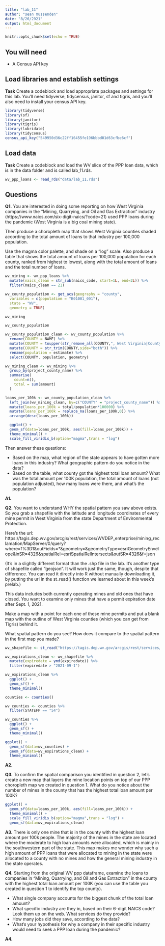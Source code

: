 ```yaml
---
title: "lab_11"
author: "sean mussenden"
date: "8/26/2021"
output: html_document
---
```


```r
knitr::opts_chunk$set(echo = TRUE)
```

## You will need

* A Census API key

## Load libraries and establish settings

**Task** Create a codeblock and load appropriate packages and settings for this lab. You'll need tidyverse, tidycensus, janitor, sf and tigris, and you'll also need to install your census API key.

```r
library(tidyverse)
library(sf)
library(janitor)
library(tigris)
library(lubridate)
library(tidycensus)
census_api_key("549950d36c22ff16455fe196bbbd01d63cfbe6cf")
```

## Load data

**Task** Create a codeblock and load the WV slice of the PPP loan data, which is in the data folder and is called lab_11.rds.

```r
wv_ppp_loans <- read_rds("data/lab_11.rds")

```

## Questions

**Q1.** You are interested in doing some reporting on how West Virginia companies in the "Mining, Quarrying, and Oil and Gas Extraction" industry (https://www.naics.com/six-digit-naics/?code=21) used PPP loans during the pandemic (West Virginia is a big coal mining state).  

Then produce a choropleth map that shows West Virginia counties shaded according to the total amount of loans to that industry per 100,000 population.

Use the magma color palette, and shade on a "log" scale. Also produce a table that shows the total amount of loans per 100,000 population for each county, ranked from highest to lowest, along with the total amount of loans and the total number of loans.

```r
wv_mining <- wv_ppp_loans %>%
  mutate(naics_clean = str_sub(naics_code, start=1L, end=2L)) %>%
  filter(naics_clean == 21)

wv_county_population <- get_acs(geography = "county", 
  variables = c(population = "B01001_001"), 
  state = "WV",
  geometry = TRUE)

wv_mining

wv_county_population

wv_county_population_clean <- wv_county_population %>%
  rename(COUNTY = NAME) %>%
  mutate(COUNTY = toupper(str_remove_all(COUNTY,", West Virginia|County"))) %>%
  mutate(COUNTY = str_trim(COUNTY,side="both")) %>%
  rename(population = estimate) %>%
  select(COUNTY, population, geometry)

wv_mining_clean <- wv_mining %>%
  group_by(project_county_name) %>%
  summarise(
    count=n(),
    total = sum(amount)
  ) 

loans_per_100k <- wv_county_population_clean %>%
  left_join(wv_mining_clean, by=c("COUNTY" = "project_county_name")) %>%
  mutate(loans_per_100k = total/population*100000) %>%
  mutate(loans_per_100k = replace_na(loans_per_100k,0)) %>%
  arrange(desc(loans_per_100k)) 

  ggplot() + 
  geom_sf(data=loans_per_100k, aes(fill=loans_per_100k)) + 
  theme_minimal() +
  scale_fill_viridis_b(option="magma",trans = "log") 

```

Then answer these questions:

* Based on the map, what region of the state appears to have gotten more loans in this industry? What geographic pattern do you notice in the data?
* Based on the table, what county got the highest total loan amount? What was the total amount per 100K population, the total amount of loans (not population adjusted), how many loans were there, and what's the population?

**A1.** 

**Q2.** You want to understand WHY the spatial pattern you saw above exists.  So you grab a shapefile with the latitude and longitude coordinates of every mine permit in West Virginia from the state Department of Environmental Protection.

Here's the url: https://tagis.dep.wv.gov/arcgis/rest/services/WVDEP_enterprise/mining_reclamation/MapServer/0/query?where=1%3D1&outFields=*&geometry=&geometryType=esriGeometryEnvelope&inSR=4326&spatialRel=esriSpatialRelIntersects&outSR=4326&f=json

(It's in a slightly different format than the .shp file in the lab. It's another type of shapefile called "geojson".  It will work just the same, though, despite that difference. You can read it directly into R without manually downloading it, by putting the url in the st_read() function we learned about in this week's prelab.)

This data includes both currently operating mines and old ones that have closed.  You want to examine only mines that have a permit expiration date after Sept. 1, 2021.

Make a map with a point for each one of these mine permits and put a blank map with the outline of West Virginia counties (which you can get from Tigris) behind it.

What spatial pattern do you see? How does it compare to the spatial pattern in the first map you made?

```r

wv_shapefile <- st_read("https://tagis.dep.wv.gov/arcgis/rest/services/WVDEP_enterprise/mining_reclamation/MapServer/0/query?where=1%3D1&outFields=*&geometry=&geometryType=esriGeometryEnvelope&inSR=4326&spatialRel=esriSpatialRelIntersects&outSR=4326&f=json")

wv_expirations_clean <- wv_shapefile %>% 
  mutate(expiredate = ymd(expiredate)) %>%
  filter(expiredate > "2021-09-1")

wv_expirations_clean %>%
  ggplot() + 
  geom_sf() + 
  theme_minimal()

counties <- counties() 

wv_counties <- counties %>%
  filter(STATEFP == "54")

wv_counties %>%
  ggplot() + 
  geom_sf() + 
  theme_minimal()

ggplot() + 
  geom_sf(data=wv_counties) + 
  geom_sf(data=wv_expirations_clean) +
  theme_minimal()
```

**A2.**

**Q3.** To confirm the spatial comparison you identified in question 2, let's create a new map that layers the mine location points on top of our PPP choropleth map we created in question 1. What do you notice about the number of mines in the county that has the highest total loan amount per 100K?

```r

ggplot() + 
  geom_sf(data=loans_per_100k, aes(fill=loans_per_100k)) +
  theme_minimal() +
  scale_fill_viridis_b(option="magma",trans = "log") +
  geom_sf(data=wv_expirations_clean) 

```

**A3.** There is only one mine that is in the county with the highest loan amount per 100k people. The majority of the mines in the state are located where the moderate to high loan amounts were allocated, which is mainly in the southwestern part of the state. This map makes me wonder why such a high amount of PPP loans that were allocated to mining in the state were allocated to a county with no mines and how the general mining industry in the state operates. 

**Q4.** Starting from the original WV ppp dataframe, examine the loans to companies in "Mining, Quarrying, and Oil and Gas Extraction" in the county with the highest total loan amount per 100K (you can use the table you created in question 1 to identify the top county).

* What single company accounts for the biggest chunk of the total loan amount?
* What specific industry are they in, based on their 6-digit NAICS code? Look them up on the web. What services do they provide?
* How many jobs did they save, according to the data?
* What's your hypothesis for why a company in their specific industry would need to seek a PPP loan during the pandemic?

**A4.**
